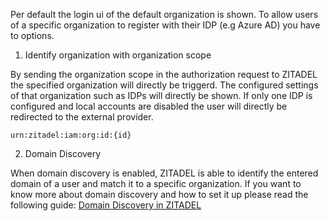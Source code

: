 Per default the login ui of the default organization is shown.
To allow users of a specific organization to register with their IDP (e.g Azure AD) you have to options.

1. Identify organization with organization scope

By sending the organization scope in the authorization request to ZITADEL the specified organization will directly be triggerd.
The configured settings of that organization such as IDPs will directly be shown.
If only one IDP is configured and local accounts are disabled the user will directly be redirected to the external provider.
```
urn:zitadel:iam:org:id:{id}
```

2. Domain Discovery

When domain discovery is enabled, ZITADEL is able to identify the entered domain of a user and match it to a specific organization.
If you want to know more about domain discovery and how to set it up please read the following guide:
[Domain Discovery in ZITADEL](/docs/guides/solution-scenarios/domain-discovery)
